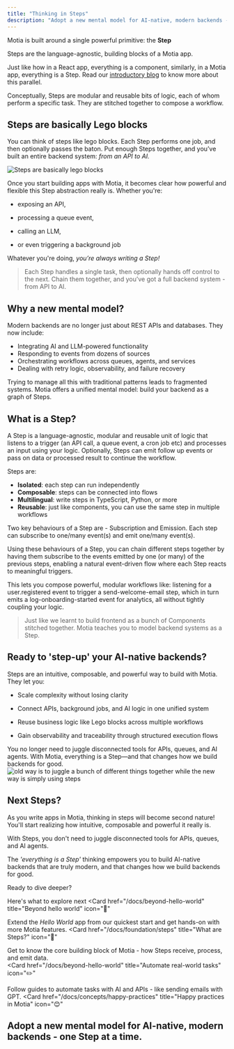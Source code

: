 ```yaml
---
title: "Thinking in Steps"
description: "Adopt a new mental model for AI-native, modern backends - one Step at a time."
---
```

Motia is built around a single powerful primitive: the **Step**

Steps are the language-agnostic, building blocks of a Motia app. 

Just like how in a React app, everything is a component, similarly, in a Motia app, everything is a Step. Read our [introductory blog](https://dev.to/motiadev/introducing-motia-3oja-temp-slug-3967652?preview=c67eba085f74a7cf7b2c509a1548676bce436734e51ef49f52b1927b110de0fa2e214aa713e90c7a3301332e5d0eb658a6d1bdacb9a4777d93f37b52) to know more about this parallel.

Conceptually, Steps are modular and reusable bits of logic, each of whom perform a specific task. They are stitched together to compose a workflow.

## Steps are basically Lego blocks
You can think of steps like lego blocks. 
Each Step performs one job, and then optionally passes the baton. Put enough Steps together, and you’ve built an entire backend system: _from an API to AI._ 

  ![Steps are basically lego blocks](./img/tis-lego.png)

Once you start building apps with Motia, it becomes clear how powerful and flexible this Step abstraction really is. Whether you're:

- exposing an API,

- processing a queue event,

- calling an LLM,

- or even triggering a background job

Whatever you're doing, _you’re always writing a Step!_

> Each Step handles a single task, then optionally hands off control to the next. Chain them together, and you’ve got a full backend system - from API to AI.

## Why a new mental model?

Modern backends are no longer just about REST APIs and databases. They now include:
- Integrating AI and LLM-powered functionality
- Responding to events from dozens of sources
- Orchestrating workflows across queues, agents, and services
- Dealing with retry logic, observability, and failure recovery

Trying to manage all this with traditional patterns leads to fragmented systems. Motia offers a unified mental model: build your backend as a graph of Steps.

## What is a Step?
A Step is a language-agnostic, modular and reusable unit of logic that listens to a trigger (an API call, a queue event, a cron job etc) and processes an input using your logic. Optionally, Steps can emit follow up events or pass on data or processed result to continue the workflow.

Steps are:
- **Isolated**: each step can run independently
- **Composable**: steps can be connected into flows
- **Multilingual**: write steps in TypeScript, Python, or more
- **Reusable**: just like components, you can use the same step in multiple workflows

Two key behaviours of a Step are - Subscription and Emission. Each step can subscribe to one/many event(s) and emit one/many event(s).

Using these behaviours of a Step, you can chain different steps together by having them subscribe to the events emitted by one (or many) of the previous steps, enabling a natural event-driven flow where each Step reacts to meaningful triggers.

This lets you compose powerful, modular workflows like: listening for a user.registered event to trigger a send-welcome-email step, which in turn emits a log-onboarding-started event for analytics, all without tightly coupling your logic.

> Just like we learnt to build frontend as a bunch of Components stitched together. Motia teaches you to model backend systems as a Step.

## Ready to 'step-up' your AI-native backends?
Steps are an intuitive, composable, and powerful way to build with Motia. They let you:

- Scale complexity without losing clarity

- Connect APIs, background jobs, and AI logic in one unified system

- Reuse business logic like Lego blocks across multiple workflows

- Gain observability and traceability through structured execution flows

You no longer need to juggle disconnected tools for APIs, queues, and AI agents. With Motia, everything is a Step—and that changes how we build backends for good.
  ![old way is to juggle a bunch of different things together while the new way is simply using steps](./img/tis-oldvsnew.png)


## Next Steps?
As you write apps in Motia, thinking in steps will become second nature! You'll start realizing how intuitive, composable and powerful it really is.

With Steps, you don't need to juggle disconnected tools for APIs, queues, and AI agents. 

The _'everything is a Step'_ thinking empowers you to build AI-native backends that are truly modern, and that changes how we build backends for good.

Ready to dive deeper? 

Here's what to explore next
<Cards>
  <Card
    href="/docs/beyond-hello-world"
    title="Beyond hello world"
    icon="🔀"
  >
  Extend the _Hello World_ app from our quickest start and get hands-on with more Motia features.
  </Card>
  <Card
  href="/docs/foundation/steps"
  title="What are Steps?"
  icon="🧱"
>
  Get to know the core building block of Motia - how Steps receive, process, and emit data.
</Card>  
    <Card
    href="/docs/beyond-hello-world"
    title="Automate real-world tasks"
    icon="✏️"
  >
  Follow guides to automate tasks with AI and APIs - like sending emails with GPT.
  </Card>
  <Card
    href="/docs/concepts/happy-practices"
    title="Happy practices in Motia"
    icon="😊"
  >
  Adopt a new mental model for AI-native, modern backends - one Step at a time.
  </Card>
</Cards>
---